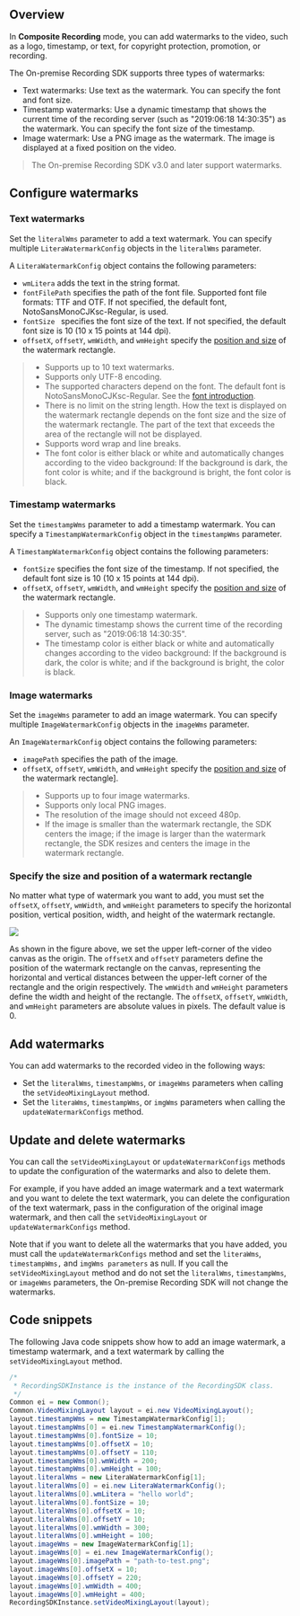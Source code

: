<PlatformWrapper platform="linux-java">

## Overview

In **Composite Recording** mode, you can add watermarks to the video, such as a logo, timestamp, or text, for copyright protection, promotion, or recording.

The On-premise Recording SDK supports three types of watermarks:

- Text watermarks: Use text as the watermark. You can specify the font and font size.
- Timestamp watermarks: Use a dynamic timestamp that shows the current time of the recording server (such as "2019:06:18 14:30:35") as the watermark. You can specify the font size of the timestamp.
- Image watermark: Use a PNG image as the watermark. The image is displayed at a fixed position on the video.

> The On-premise Recording SDK v3.0 and later support watermarks.

## Configure watermarks

### Text watermarks

Set the `literalWms` parameter to add a text watermark. You can specify multiple `LiteraWatermarkConfig` objects in the `literalWms` parameter.

A `LiteraWatermarkConfig` object contains the following parameters:

- `wmLitera` adds the text in the string format.
- `fontFilePath` specifies the path of the font file. Supported font file formats: TTF and OTF. If not specified, the default font, NotoSansMonoCJKsc-Regular, is used.
- `fontSize ` specifies the font size of the text. If not specified, the default font size is 10 (10 x 15 points at 144 dpi).
- `offsetX`, `offsetY`,  `wmWidth`, and `wmHeight` specify the [position and size](#size) of the watermark rectangle.

> - Supports up to 10 text watermarks.
> - Supports only UTF-8 encoding.
> - The supported characters depend on the font. The default font is NotoSansMonoCJKsc-Regular. See the [font introduction](https://www.google.com/get/noto/help/cjk/).
> - There is no limit on the string length. How the text is displayed on the watermark rectangle depends on the font size and the size of the watermark rectangle. The part of the text that exceeds the area of the rectangle will not be displayed.
> - Supports word wrap and line breaks.
> - The font color is either black or white and automatically changes according to the video background: If the background is dark, the font color is white; and if the background is bright, the font color is black.

### Timestamp watermarks

Set the `timestampWms` parameter to add a timestamp watermark. You can specify a `TimestampWatermarkConfig` object in the `timestampWms` parameter.

A `TimestampWatermarkConfig` object contains the following parameters:

- `fontSize` specifies the font size of the timestamp. If not specified, the default font size is 10 (10 x 15 points at 144 dpi).
- `offsetX`,  `offsetY`,  `wmWidth`, and `wmHeight` specify the [position and size](#size) of the watermark rectangle.

> - Supports only one timestamp watermark.
> - The dynamic timestamp shows the current time of the recording server, such as "2019:06:18 14:30:35".
> - The timestamp color is either black or white and automatically changes according to the video background: If the background is dark, the color is white; and if the background is bright, the color is black.

### Image watermarks

Set the `imageWms` parameter to add an image watermark.  You can specify multiple `ImageWatermarkConfig` objects in the `imageWms` parameter.

An `ImageWatermarkConfig` object contains the following parameters:

- `imagePath` specifies the path of the image.
- `offsetX`, `offsetY`, `wmWidth`, and `wmHeight` specify the [position and size](#size) of the watermark rectangle].

> - Supports up to four image watermarks.
> - Supports only local PNG images.
> - The resolution of the image should not exceed 480p.
> - If the image is smaller than the watermark rectangle, the SDK centers the image; if the image is larger than the watermark rectangle, the SDK resizes and centers the image in the watermark rectangle.

### <a name="size"></a>Specify the size and position of a watermark rectangle

No matter what type of watermark you want to add, you must set the `offsetX`, `offsetY`, `wmWidth`, and `wmHeight` parameters to specify the horizontal position, vertical position, width, and height of the watermark rectangle.

![](https://web-cdn.agora.io/docs-files/1564742707814)

As shown in the figure above, we set the upper left-corner of the video canvas as the origin. The `offsetX` and `offsetY` parameters define the position of the watermark rectangle on the canvas, representing the horizontal and vertical distances between the upper-left corner of the rectangle and the origin respectively. The `wmWidth` and `wmHeight` parameters define the width and height of the rectangle. The `offsetX`, `offsetY`, `wmWidth`, and `wmHeight` parameters are absolute values in pixels. The default value is 0.

## Add watermarks

You can add watermarks to the recorded video in the following ways:

- Set the `literalWms`, `timestampWms`, or `imageWms` parameters when calling the `setVideoMixingLayout` method.
- Set the `literaWms`, `timestampWms`, or `imgWms` parameters when calling the `updateWatermarkConfigs` method.

## Update and delete watermarks

You can call the `setVideoMixingLayout` or `updateWatermarkConfigs` methods to update the configuration of the watermarks and also to delete them.

For example, if you have added an image watermark and a text watermark and you want to delete the text watermark, you can delete the configuration of the text watermark, pass in the configuration of the original image watermark, and then call the `setVideoMixingLayout`  or `updateWatermarkConfigs` method.

Note that if you want to delete all the watermarks that you have added, you must call the `updateWatermarkConfigs` method and set the `literaWms`, `timestampWms,` and `imgWms parameters` as null. If you call the `setVideoMixingLayout` method and do not set the `literalWms`, `timestampWms`, or `imageWms` parameters, the On-premise Recording SDK will not change the watermarks.

## Code snippets

The following Java code snippets show how to add an image watermark, a timestamp watermark, and a text watermark by calling the `setVideoMixingLayout` method.

```java
/*
 * RecordingSDKInstance is the instance of the RecordingSDK class.
 */
Common ei = new Common();
Common.VideoMixingLayout layout = ei.new VideoMixingLayout();
layout.timestampWms = new TimestampWatermarkConfig[1];
layout.timestampWms[0] = ei.new TimestampWatermarkConfig();
layout.timestampWms[0].fontSize = 10;
layout.timestampWms[0].offsetX = 10;
layout.timestampWms[0].offsetY = 110;
layout.timestampWms[0].wmWidth = 200;
layout.timestampWms[0].wmHeight = 100;
layout.literalWms = new LiteraWatermarkConfig[1];
layout.literalWms[0] = ei.new LiteraWatermarkConfig();
layout.literalWms[0].wmLitera = "hello world";
layout.literalWms[0].fontSize = 10;
layout.literalWms[0].offsetX = 10;
layout.literalWms[0].offsetY = 10;
layout.literalWms[0].wmWidth = 300;
layout.literalWms[0].wmHeight = 100;
layout.imageWms = new ImageWatermarkConfig[1];
layout.imageWms[0] = ei.new ImageWatermarkConfig();
layout.imageWms[0].imagePath = "path-to-test.png";
layout.imageWms[0].offsetX = 10;
layout.imageWms[0].offsetY = 220;
layout.imageWms[0].wmWidth = 400;
layout.imageWms[0].wmHeight = 400;
RecordingSDKInstance.setVideoMixingLayout(layout);
```

</PlatformWrapper>